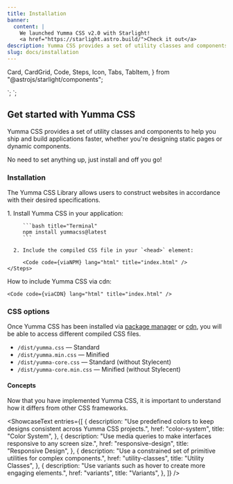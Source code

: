 ```yaml
---
title: Installation
banner:
  content: |
    We launched Yumma CSS v2.0 with Starlight!
    <a href="https://starlight.astro.build/">Check it out</a>
description: Yumma CSS provides a set of utility classes and components to help you ship and build applications faster, whether you're designing static pages or dynamic components.
slug: docs/installation
---
```


  Card,
  CardGrid,
  Code,
  Steps,
  Icon,
  Tabs,
  TabItem,
} from "@astrojs/starlight/components";


<link rel="stylesheet" href="/dist/yumma-core.min.css">`;

<link href="https://cdn.jsdelivr.net/gh/yumma-lib/yumma-css@latest/dist/yumma.min.css" rel="stylesheet" crossorigin="anonymous">`;


## Get started with Yumma CSS

Yumma CSS provides a set of utility classes and components to help you ship and build applications faster, whether you're designing static pages or dynamic components.

No need to set anything up, just install and off you go!

### Installation

The Yumma CSS Library allows users to construct websites in accordance with their desired specifications.

<Tabs>
  <TabItem label="Package Manager" icon="seti:npm">
    <Steps>
      1. Install Yumma CSS in your application:

         ```bash title="Terminal"
         npm install yummacss@latest
         ```

      2. Include the compiled CSS file in your `<head>` element:

         <Code code={viaNPM} lang="html" title="index.html" />
    </Steps>

  </TabItem>

  <TabItem label="Integration Guides" icon="open-book">
    <ShowcaseImage
      entries={[
        {
          thumbnail: import('/src/assets/images/angular.png'),
          description: 'A scalable web app framework.',
          href: 'integrations/angular',
          title: 'Angular'
        },
        {
          thumbnail: import('/src/assets/images/astro.png'),
          description: 'Modern static site builder.',
          href: 'integrations/astro',
          title: 'Astro'
        },
        {
          thumbnail: import('/src/assets/images/nextjs.png'),
          description: 'An advanced React framework.',
          href: 'integrations/nextjs',
          title: 'Next.js'
        },
        {
          thumbnail: import('/src/assets/images/react.png'),
          description: 'Library for interactive UIs.',
          href: 'integrations/react',
          title: 'React'
        },
        {
          thumbnail: import('/src/assets/images/svelte.png'),
          description: 'Framework compiling into JS.',
          href: 'integrations/svelte',
          title: 'Svelte'
        },
        {
          thumbnail: import('/src/assets/images/vite.png'),
          description: 'Fast build tool for web apps.',
          href: 'integrations/vite',
          title: 'Vite'
        },
        {
          thumbnail: import('/src/assets/images/vue.png'),
          description: 'Progressive JavaScript framework.',
          href: 'integrations/vue',
          title: 'Vue'
        },
        {
          thumbnail: import('/src/assets/images/dotnet.png'),
          description: 'Dynamic server-side web apps.',
          href: 'integrations/dotnet',
          title: 'ASP.NET'
        },
      ]}
    />
  </TabItem>

  <TabItem label="Play CDN" icon="seti:html">
    How to include Yumma CSS via cdn:

    <Code code={viaCDN} lang="html" title="index.html" />

  </TabItem>
</Tabs>

### CSS options

Once Yumma CSS has been installed via [package manager](https://www.npmjs.com/package/yummacss) or [cdn](https://www.jsdelivr.com/package/npm/yummacss), you will be able to access different compiled CSS files.

- `/dist/yumma.css` — Standard
- `/dist/yumma.min.css` — Minified
- `/dist/yumma-core.css` — Standard (without Stylecent)
- `/dist/yumma-core.min.css` — Minified (without Stylecent)

#### Concepts

Now that you have implemented Yumma CSS, it is important to understand how it differs from other CSS frameworks.

<ShowcaseText
  entries={[
    {
      description:
        "Use predefined colors to keep designs consistent across Yumma CSS projects.",
      href: "color-system",
      title: "Color System",
    },
    {
      description:
        "Use media queries to make interfaces responsive to any screen size.",
      href: "responsive-design",
      title: "Responsive Design",
    },
    {
      description:
        "Use a constrained set of primitive utilities for complex components.",
      href: "utility-classes",
      title: "Utility Classes",
    },
    {
      description:
        "Use variants such as hover to create more engaging elements.",
      href: "variants",
      title: "Variants",
    },
  ]}
/>
